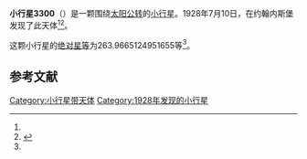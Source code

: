 {{Infobox planet
| bgcolour = #FFFFC0
| name = 3300 McGlasson
| symbol = 
| image = 
| caption = 
| discovery = yes
| discovery_ref = 
| discoverer = {{link-en|哈利·爱德华·胡兹|Harry Edwin Wood}}
| discovery_site = [[约翰内斯堡|约翰内斯堡]] 
| discovered = 1928年7月10日
| designations = yes
| mp_name = 
| named_after = 
| alt_names = 1928 NA/ 1933 GA / 1951 PD / 1952 UC1 / 1963 UE / 1969 XB / 1974 QF2 / 1978 GV2 / 1980 TP12 / 1984 JM1
| mp_category = [[主带小行星|主带小行星]]
| orbit_ref = <ref name="a">[http://ssd.jpl.nasa.gov/sbdb.cgi?sstr=3300 3300 McGlasson] {{Wayback|url=http://ssd.jpl.nasa.gov/sbdb.cgi?sstr=3300 |date=20210813134806 }}，小行星數據庫瀏覽器（JPL Small-Body Database Browser）－[[美国国家航空航天局|美国国家航空航天局]]喷气推进实验室</ref>
| epoch = 2456400.5 (2013年4月18日更新)
| aphelion = {{convert|3.814180817713864|AU|km|3|abbr=on|lk=out}}
| perihelion = {{convert|2.511914834833808|AU|km|3|abbr=on}}
| semimajor = {{convert|3.163047826273836|AU|km|3|abbr=on}}
| eccentricity = 0.205856195
| period = 2054.740896 [[日|日]]<br />5.63[[儒略年|儒略年]]
| avg_speed = 
| inclination = 18.75130371601578
| asc_node = 27.32859884844199
| mean_anomaly = 
| arg_peri = 263.9665124951655
| satellites = 
| physical_characteristics = yes
| dimensions = 
| mass = 
| density = 
| surface_grav = 
| escape_velocity = 
| sidereal_day = 
| axial_tilt = 
| pole_ecliptic_lat = 
| pole_ecliptic_lon = 
| albedo = 
| temperatures= 
| temp_name1 = 
| mean_temp_1 = 
| max_temp_1 = 
| temp_name2 = 
| max_temp_2 = 
| spectral_type = 
| abs_magnitude = 263.9665124951655
}}

'''小行星3300'''（{{lang-en|3300 McGlasson}}）是一颗围绕[[太阳|太阳]][[公转|公转]]的[[小行星|小行星]]。1928年7月10日，{{link-en|哈利·爱德华·胡兹|Harry Edwin Wood}}在约翰内斯堡发现了此天体<ref name="a" /><ref>{{cite news|title=小行星列表|url=http://cfa-www.harvard.edu/iau/lists/NumberedMPs.txt|accessdate=2013-07-08|newspaper=哈佛大学|archive-date=2008-05-17|archive-url=https://web.archive.org/web/20080517010638/http://cfa-www.harvard.edu/iau/lists/NumberedMPs.txt|dead-url=no}}</ref>。

这颗小行星的[[绝对星等|绝对星等]]为263.9665124951655等<ref name="a" />。

==参考文献==
{{reflist}}
{{Minor Planet Number|[[小行星3299|小行星3299]]|[[小行星3301|小行星3301]]}}

{{小天体}}

[[Category:小行星带天体|Category:小行星带天体]]
[[Category:1928年发现的小行星|Category:1928年发现的小行星]]

{{asteroid-stub}}